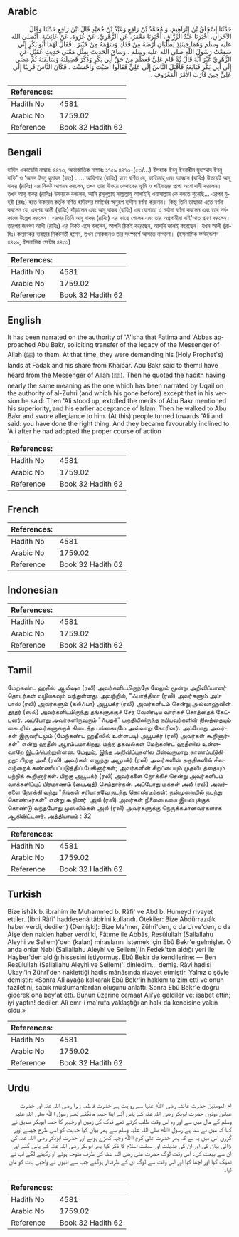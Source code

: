 ## Arabic

<div dir="rtl" lang="ar" style={{fontSize:'larger',backgroundColor:'#f8f9fa',padding:20}}>حَدَّثَنَا إِسْحَاقُ بْنُ إِبْرَاهِيمَ، وَ مُحَمَّدُ بْنُ رَافِعٍ وَعَبْدُ بْنُ حُمَيْدٍ قَالَ ابْنُ رَافِعٍ حَدَّثَنَا وَقَالَ الآخَرَانِ، أَخْبَرَنَا عَبْدُ الرَّزَّاقِ، أَخْبَرَنَا مَعْمَرٌ، عَنِ الزُّهْرِيِّ، عَنْ عُرْوَةَ، عَنْ عَائِشَةَ، أَنَّصلى الله عليه وسلم وَهُمَا حِينَئِذٍ يَطْلُبَانِ أَرْضَهُ مِنْ فَدَكٍ وَسَهْمَهُ مِنْ خَيْبَرَ ‏.‏ فَقَالَ لَهُمَا أَبُو بَكْرٍ إِنِّي سَمِعْتُ رَسُولَ اللَّهِ صلى الله عليه وسلم ‏.‏ وَسَاقَ الْحَدِيثَ بِمِثْلِ مَعْنَى حَدِيثِ عُقَيْلٍ عَنِ الزُّهْرِيِّ غَيْرَ أَنَّهُ قَالَ ثُمَّ قَامَ عَلِيٌّ فَعَظَّمَ مِنْ حَقِّ أَبِي بَكْرٍ وَذَكَرَ فَضِيلَتَهُ وَسَابِقَتَهُ ثُمَّ مَضَى إِلَى أَبِي بَكْرٍ فَبَايَعَهُ فَأَقْبَلَ النَّاسُ إِلَى عَلِيٍّ فَقَالُوا أَصَبْتَ وَأَحْسَنْتَ ‏.‏ فَكَانَ النَّاسُ قَرِيبًا إِلَى عَلِيٍّ حِينَ قَارَبَ الأَمْرَ الْمَعْرُوفَ ‏.‏</div><div style={{backgroundColor:'#f8f9fa',padding:20, marginBottom: 10}}><table>
        <thead>
          <tr>
            <th>References:</th>
            <th></th>
          </tr>
        </thead>
        <tbody><tr><td>Hadith No</td><td>4581</td></tr><tr><td>Arabic No</td><td>1759.02</td></tr><tr><td>Reference</td><td>Book 32 Hadith 62</td></tr></tbody></table></div>

## Bengali

<div dir="ltr" lang="bn" style={{fontSize:'larger',backgroundColor:'#f8f9fa',padding:20}}>হাদিস একাডেমি নাম্বারঃ ৪৪৭৩, আন্তর্জাতিক নাম্বারঃ ১৭৫৯ ৪৪৭৩-(৫৩/...) ইসহাক ইবনু ইবরাহীম মুহাম্মাদ ইবনু রাফি’ ও ‘আবদ ইবনু হুমায়দ (রহঃ) ..... আয়িশাহ্ (রাযিঃ) হতে বর্ণিত যে, ফাতিমাহ্ এবং আব্বাস (রাযিঃ) উভয়েই আবূ বাকর (রাযিঃ) এর নিকট আগমন করলেন, তখন তারা উভয়ে ফেদাকের ভূমি ও খাইবারের প্রাপ্য অংশ দাবী করলেন। তখন আবূ বাকর (রাযিঃ) উভয়কে বললেন, আমি রসূলুল্লাহ সাল্লাল্লাহু আলাইহি ওয়াসাল্লাম কে বলতে শুনেছি... এরপর যুহরী (রহঃ) হতে উকায়ল কর্তৃক বর্ণিত হাদীসের মর্মার্থের অনুরূপ হাদীস বর্ণনা করলেন। কিন্তু তিনি তাছাড়া এতে বর্ণনা করলেন যে, এরপর আলী (রাযিঃ) দাঁড়ালেন এবং আবূ বাকর (রাযিঃ) এর যোগ্যতা ও মর্যাদা বর্ণনা করলেন এবং তার সর্বকাজে উল্লেখ করলেন। এরপর তিনি আবূ বাকর (রাযিঃ) এর কাছে গেলেন এবং তার অগ্রগামীরা বাই’আত গ্রহণ করলেন। তারপর জনগণ আলী (রাযিঃ) এর নিকট এসে বললেন, আপনি ঠিকই করেছেন, আপনি ভালই করেছেন। যখন আলী (রাযিঃ) কল্যাণকর ব্যবস্থার নিকটবর্তী হলেন, তখন লোকজনও তার সংস্পর্শে আসতে লাগলো। (ইসলামিক ফাউন্ডেশন ৪৪২৯, ইসলামিক সেন্টার ৪৪৩১)</div><div style={{backgroundColor:'#f8f9fa',padding:20, marginBottom: 10}}><table>
        <thead>
          <tr>
            <th>References:</th>
            <th></th>
          </tr>
        </thead>
        <tbody><tr><td>Hadith No</td><td>4581</td></tr><tr><td>Arabic No</td><td>1759.02</td></tr><tr><td>Reference</td><td>Book 32 Hadith 62</td></tr></tbody></table></div>

## English

<div dir="ltr" lang="en" style={{fontSize:'larger',backgroundColor:'#f8f9fa',padding:20}}>It has been narrated on the authority of 'A'isha that Fatima and 'Abbas approached Abu Bakr, soliciting transfer of the legacy of the Messenger of Allah (ﷺ) to them. At that time, they were demanding his (Holy Prophet's) lands at Fadak and his share from Khaibar. Abu Bakr said to them:I have heard from the Messenger of Allah (ﷺ). Then he quoted the hadith having nearly the same meaning as the one which has been narrated by Uqail on the authority of al-Zuhri (and which his gone before) except that in his version he said: Then 'Ali stood up, extolled the merits of Abu Bakr mentioned his superiority, and his earlier acceptance of Islam. Then he walked to Abu Bakr and swore allegiance to him. (At this) people turned towards 'Ali and said: you have done the right thing. And they became favourably inclined to 'Ali after he had adopted the proper course of action</div><div style={{backgroundColor:'#f8f9fa',padding:20, marginBottom: 10}}><table>
        <thead>
          <tr>
            <th>References:</th>
            <th></th>
          </tr>
        </thead>
        <tbody><tr><td>Hadith No</td><td>4581</td></tr><tr><td>Arabic No</td><td>1759.02</td></tr><tr><td>Reference</td><td>Book 32 Hadith 62</td></tr></tbody></table></div>

## French

<div dir="ltr" lang="fr" style={{fontSize:'larger',backgroundColor:'#f8f9fa',padding:20}}></div><div style={{backgroundColor:'#f8f9fa',padding:20, marginBottom: 10}}><table>
        <thead>
          <tr>
            <th>References:</th>
            <th></th>
          </tr>
        </thead>
        <tbody><tr><td>Hadith No</td><td>4581</td></tr><tr><td>Arabic No</td><td>1759.02</td></tr><tr><td>Reference</td><td>Book 32 Hadith 62</td></tr></tbody></table></div>

## Indonesian

<div dir="ltr" lang="id" style={{fontSize:'larger',backgroundColor:'#f8f9fa',padding:20}}></div><div style={{backgroundColor:'#f8f9fa',padding:20, marginBottom: 10}}><table>
        <thead>
          <tr>
            <th>References:</th>
            <th></th>
          </tr>
        </thead>
        <tbody><tr><td>Hadith No</td><td>4581</td></tr><tr><td>Arabic No</td><td>1759.02</td></tr><tr><td>Reference</td><td>Book 32 Hadith 62</td></tr></tbody></table></div>

## Tamil

<div dir="ltr" lang="ta" style={{fontSize:'larger',backgroundColor:'#f8f9fa',padding:20}}>மேற்கண்ட ஹதீஸ் ஆயிஷா (ரலி) அவர்களிடமிருந்தே மேலும் மூன்று அறிவிப்பாளர் தொடர்கள் வழியகவும் வந்துள்ளது. அவற்றில், "ஃபாத்திமா (ரலி) அவர்களும் அப்பாஸ் (ரலி) அவர்களும் (கலீஃபா) அபூபக்ர் (ரலி) அவர்களிடம் சென்று,அல்லாஹ்வின் தூதர் (ஸல்) அவர்களிடமிருந்து தங்களுக்குச் சேர வேண்டிய வாரிசுச் சொத்தைக் கேட்டனர். அப்போது அவர்களிருவரும் "ஃபதக்" பகுதியிலிருந்த நபியவர்களின் நிலத்தையும் கைபரில் அவர்களுக்குக் கிடைத்த பங்கையுமே அவ்வாறு கோரினர். அப்போது அவர்கள் இருவரிடமும் (மேற்கண்ட ஹதீஸில் உள்ளபடி) அபூபக்ர் (ரலி) அவர்கள் கூறினார்கள்" என்று ஹதீஸ் ஆரம்பமாகிறது. மற்ற தகவல்கள் மேற்கண்ட ஹதீஸில் உள்ளவாறே இடம்பெற்றுள்ளன. மேலும், இந்த அறிவிப்புகளில் பின்வருமாறு காணப்படுகிறது: பிறகு அலீ (ரலி) அவர்கள் எழுந்து அபூபக்ர் (ரலி) அவர்களின் தகுதிகளில் சிலவற்றைக் கண்ணியப்படுத்திப் பேசினார்கள்; அவர்களின் சிறப்பையும் முதலிடத்தையும் பற்றிக் கூறினார்கள். பிறகு அபூபக்ர் (ரலி) அவர்களை நோக்கிச் சென்று அவர்களிடம் வாக்களிப்புப் பிரமாணம் (பைஅத்) செய்தார்கள். அப்போது மக்கள் அலீ (ரலி) அவர்களை நோக்கி வந்து "நீங்கள் சரியாகவே நடந்து கொண்டீர்கள்; நன்முறையில் நடந்து கொண்டீர்கள்" என்று கூறினர். அலீ (ரலி) அவர்கள் நிலைமையை இயல்புக்குக் கொண்டு வந்தபோது முஸ்லிம்கள் அலீ (ரலி) அவர்களுக்கு நெருக்கமானவர்களாக ஆகிவிட்டனர். அத்தியாயம் : 32</div><div style={{backgroundColor:'#f8f9fa',padding:20, marginBottom: 10}}><table>
        <thead>
          <tr>
            <th>References:</th>
            <th></th>
          </tr>
        </thead>
        <tbody><tr><td>Hadith No</td><td>4581</td></tr><tr><td>Arabic No</td><td>1759.02</td></tr><tr><td>Reference</td><td>Book 32 Hadith 62</td></tr></tbody></table></div>

## Turkish

<div dir="ltr" lang="tr" style={{fontSize:'larger',backgroundColor:'#f8f9fa',padding:20}}>Bize ishâk b. ibrahim ile Muhammed b. Râfi' ve Abd b. Humeyd rivayet ettiler. (İbni Râfi' haddesenâ tâbirini kullandı. Ötekiler: Bize Abdürrazıâk haber verdi, dediler.) (Demişki): Bize Ma'mer, Zührî'den, o da Urve'den, o da Âişe'den naklen haber verdi ki, Fâtıme ile Abbâs, Resûlullah (Sallallahu Aleyhi ve Sellem)'den (kalan) miraslarını istemek için Ebû Bekr'e gelmişler. O anda onlar Nebi (Sallallahu Aleyhi ve Sellem)'in Fedek'ten aldığı yeri ile Hayber'den aldığı hissesini istiyormuş. Ebû Bekir de kendilerine: — Ben Resülullah (Sallallahu Aleyhi ve Sellem)'i dinledim... demiş. Râvi hadisi Ukayl'in Zührî'den naklettiği hadis mânâsında rivayet etmiştir. Yalnız o şöyle demiştir: «Sonra Alî ayağa kalkarak Ebû Bekr'in hakkını ta'zim etti ve onun faziletini, sabık müslümanlardan oluşunu anlattı. Sonra Ebû Bekr'e doğru giderek ona bey'at etti. Bunun üzerine cemaat Ali'ye geldiler ve: isabet ettin; iyi yaptın! dediler. Alî emr-i ma'rufa yaklaştığı an halk da kendisine yakın oldu.»</div><div style={{backgroundColor:'#f8f9fa',padding:20, marginBottom: 10}}><table>
        <thead>
          <tr>
            <th>References:</th>
            <th></th>
          </tr>
        </thead>
        <tbody><tr><td>Hadith No</td><td>4581</td></tr><tr><td>Arabic No</td><td>1759.02</td></tr><tr><td>Reference</td><td>Book 32 Hadith 62</td></tr></tbody></table></div>

## Urdu

<div dir="rtl" lang="ur" style={{fontSize:'larger',backgroundColor:'#f8f9fa',padding:20}}>ام المومنین حضرت عائشہ رضی اﷲ عنہا سے روایت ہے حضرت فاطمہ زہرا رضی ‌اللہ ‌عنہ اور حضرت عباس دونوں حضرت ابوبکر رضی ‌اللہ ‌عنہ کے پاس آئے اپنا حصہ مانگتے تھے رسول اﷲ صلی ‌اللہ ‌علیہ ‌وسلم کے مال میں سے اور وہ اس وقت طلب کرتے تھے فدک کی زمین او رخیبر کا حصہ ابوبکر صدیق نے کہا کہ میں نے سنا ہے رسول اﷲ صلی ‌اللہ ‌علیہ ‌وسلم سے پھر بیان کیا حدیث کو اسی طرح جیسے اوپر گزری اس میں یہ ہے کہ پھر حضرت علی کرم اﷲ وجہہ کھڑے ہوئے اور حضرت ابوبکر رضی ‌اللہ ‌عنہ کی بڑائی بیان کی اور ان کی فضیلت اور سبقت اسلام کا ذکر کیا پھر ابوبکر رضی ‌اللہ ‌عنہ کے پاس گئے اور ان سے بیعت کی۔ اس وقت لوگ حضرت علی رضی ‌اللہ ‌عنہ کی طرف متوجہ ہوئے او رکہنے لگے آپ نے ٹھیک کیا اور اچھا کیا اور اس وقت سے لوگ ان کے طرفدار ہوگئے جب سے انہوں نے واجبی بات کو مان لیا۔</div><div style={{backgroundColor:'#f8f9fa',padding:20, marginBottom: 10}}><table>
        <thead>
          <tr>
            <th>References:</th>
            <th></th>
          </tr>
        </thead>
        <tbody><tr><td>Hadith No</td><td>4581</td></tr><tr><td>Arabic No</td><td>1759.02</td></tr><tr><td>Reference</td><td>Book 32 Hadith 62</td></tr></tbody></table></div>